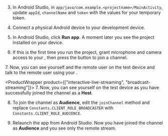 <PlatformWrapper platform="android">

3.  In Android Studio, in `app/java/com.example.<projectname>/MainActivity`, update `appId`, `channelName` and `token` with the values for your temporary token.

2.  Connect a physical Android device to your development device.

3.  In Android Studio, click **Run app**. A moment later you see the project installed on your device.

4.  If this is the first time you run the project, grant microphone and camera access to your <Vpl k="CLIENT" />, then press the button to join a channel.

<ProductWrapper product="video-calling">
7. Now, you can see yourself and the remote user on the test device and talk to the remote user using your <Vpl k="CLIENT" />.
</ProductWrapper>

<ProductWrapper product={["interactive-live-streaming", "broadcast-streaming"]}>
7. Now, you can see yourself on the test device as you have successfully joined the channel as a **Host**.

8.  To join the channel as **Audience**, edit the `joinChannel` method and replace `Constants.CLIENT_ROLE_BROADCASTER` with `Constants.CLIENT_ROLE_AUDIENCE`.

9.  Relaunch the app from Android Studio. Now you have joined the channel as **Audience** and you see only the remote stream.
</ProductWrapper>
</PlatformWrapper>
